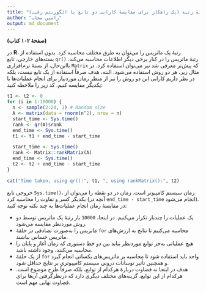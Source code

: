 ```yaml
---
title: "مثال ۳-۴: محاسبهٔ رتبه (یک راهکار برای مقایسهٔ کارایی دو تابع یا الگوریتم رقیب)"
author: "رامین مجاب"
output: md_document
---
```


**(صفحهٔ ۱۰۲ کتاب)**

در **R**، رتبهٔ یک ماتریس را می‌توان به طرق مختلف محاسبه کرد. بدون استفاده از بسته‌های خارجی، تابع `qr()` رتبهٔ ماتریس را در کنار برخی دیگر اطلاعات محاسبه می‌کند. بااین‌حال، از بستهٔ نرم‌افزاری `Matrix` که پیش‌تر معرفی شد نیز می‌توان استفاده کرد. در مثال زیر، هر دو روش استفاده می‌شود. البته، هدف صرفاً استفاده از یک تابع نیست، بلکه در نظر داریم کارایی این دو روش را نیز از منظر زمان موردنیاز برای انجام عملیات‌ها با یکدیگر مقایسه کنیم. کد زیر را ملاحظه کنید:
```r
t1 <- t2 <- 0
for (i in 1:10000) {
  n <- sample(2:20, 1) # Random size
  A <- matrix(data = rnorm(n^2), nrow = n)
  start_time <- Sys.time()
  rank <- qr(A)$rank
  end_time <- Sys.time()
  t1 <- t1 + end_time - start_time

  start_time <- Sys.time()
  rank <- Matrix::rankMatrix(A)
  end_time <- Sys.time()
  t2 <- t2 + end_time - start_time
}

cat("Time taken, using qr():", t1, ", using rankMatrix():", t2)

```
خروجی تابع `Sys.time()`، زمان سیستم کامپیوتر است.  زمان در دو نقطه را می‌توان از یکدیگر کسر  و تفاوت را محاسبه کرد (آنچه در `end_time - start_time` انجام می‌شود). در مقایسهٔ زمان انجام عملیات‌ها به چند نکته توجه کنید: 

- یک عملیات را چندبار تکرار می‌کنیم. در اینجا، `10000` بار رتبهٔ یک ماتریس توسط دو روش موردنظر مقایسه می‌شود. 
- ماتریس را به‌صورت تصادفی در حلقهٔ `for` محاسبه می‌کنیم تا نتایج به  ارزش‌های ماتریس حساس نباشند.
- هیچ عملیاتی به‌جز توابع موردنظر نباید بین دو خط دستوری که زمان آغاز و پایان را محاسبه می‌کنند، وجود داشته باشد. 
- از یک حلقهٔ `for` واحد باید استفاده شود تا محاسبه بر ماتریس‌های یکسانی انجام گیرد و همچنین تأثیر نوسانات درونی سیستم کامپیوتری بر نتایج حداقل شود. 
- هدف در اینجا نه قضاوت دربارهٔ هرکدام از توابع، بلکه صرفاً طرح موضوع است. هرکدام از این توابع، گزینه‌های مختلف دیگری دارد که درنظرگرفتن آن‌ها برای قضاوت نهایی مهم است.


